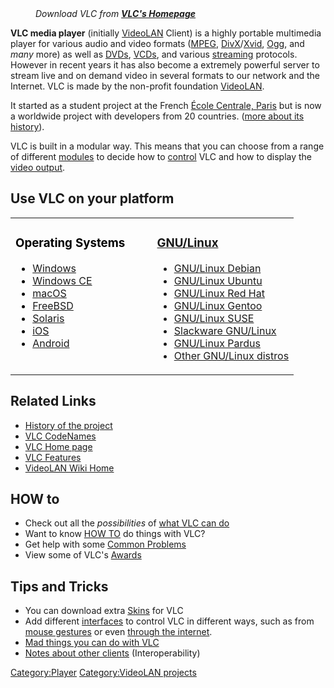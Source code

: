 {{Wikipedia|VLC media player|fr:VLC media player|label2=VLC media player (French)}}
:''Download VLC from '''[https://www.videolan.org/vlc/ VLC's Homepage]''' ''

'''VLC media player''' (initially [[VideoLAN]] Client) is a highly portable multimedia player for various audio and video formats ([[MPEG]], [[DivX]]/[[Xvid]], [[Ogg]], and ''many'' more) as well as [[DVD]]s, [[VCD]]s, and various [[stream]]ing protocols. However in recent years it has also become a extremely powerful server to stream live and on demand video in several formats to our network and the Internet. VLC is made by the non-profit foundation [[VideoLAN]].

It started as a student project at the French [http://www.centralesupelec.fr/en École Centrale, Paris] but is now a worldwide project with developers from 20 countries. ([[History|more about its history]]).

VLC is built in a modular way. This means that you can choose from a range of different [[modules]] to decide how to [[Interface|control]] VLC and how to display the [[video output]].

== Use VLC on your platform ==

{|style="border-spacing:0px;margin:0px 0px"
|style="width:50%;vertical-align:top;color:#000"|
=== Operating Systems ===
* [[Windows]] 
* [[Windows CE]]
* [[macOS]] 
* [[FreeBSD]] 
* [[Solaris]]
* [[iOS]]
* [[Android]]
|

=== [[Linux|GNU/Linux]] ===
* [[Debian|GNU/Linux Debian]] 
* [[Ubuntu|GNU/Linux Ubuntu]] 
* [[Red Hat|GNU/Linux Red Hat]] 
* [[Gentoo|GNU/Linux Gentoo]] 
* [[SUSE|GNU/Linux SUSE]] 
* [[Slackware|Slackware GNU/Linux]] 
* [[Pardus|GNU/Linux Pardus]] 
* [[Distros|Other GNU/Linux distros]]
|}

== Related Links ==
* [[History|History of the project]]
* [[VLC CodeNames]]
* [https://www.videolan.org/vlc/ VLC Home page]
* [[VLC Features]]
* [[Main Page|VideoLAN Wiki Home]]

== HOW to ==
* Check out all the ''possibilities'' of [[What can VLC do?|what VLC can do]]
* Want to know [[how to|HOW TO]] do things with VLC?
* Get help with some [[Common Problems]]
* View some of VLC's [[Awards]]

== Tips and Tricks ==
* You can download extra [[Skins]] for VLC
* Add different [[interfaces]] to control VLC in different ways, such as from [[mouse gestures]] or even [[Web_Interface|through the internet]].
* [[Uncommon uses|Mad things you can do with VLC]]
* [[Notes about other clients]] (Interoperability)

[[Category:Player]]
[[Category:VideoLAN projects]]